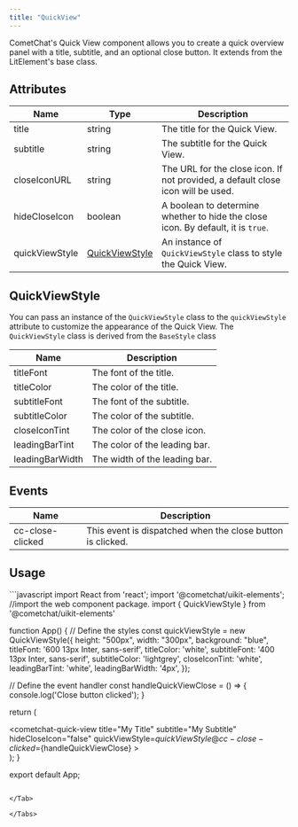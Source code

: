 ```yaml
---
title: "QuickView"
---
```


CometChat's Quick View component allows you to create a quick overview panel with a title, subtitle, and an optional close button. It extends from the LitElement's base class.

## Attributes

| Name           | Type                                                                     | Description                                                                      |
| -------------- | ------------------------------------------------------------------------ | -------------------------------------------------------------------------------- |
| title          | string                                                                   | The title for the Quick View.                                                    |
| subtitle       | string                                                                   | The subtitle for the Quick View.                                                 |
| closeIconURL   | string                                                                   | The URL for the close icon. If not provided, a default close icon will be used.  |
| hideCloseIcon  | boolean                                                                  | A boolean to determine whether to hide the close icon. By default, it is `true`. |
| quickViewStyle | [QuickViewStyle](/web-elements/cometchat-quick-view#quickviewstyle) | An instance of `QuickViewStyle` class to style the Quick View.                   |

## QuickViewStyle

You can pass an instance of the `QuickViewStyle` class to the `quickViewStyle` attribute to customize the appearance of the Quick View. The `QuickViewStyle` class is derived from the `BaseStyle` class

| Name            | Description                   |
| --------------- | ----------------------------- |
| titleFont       | The font of the title.        |
| titleColor      | The color of the title.       |
| subtitleFont    | The font of the subtitle.     |
| subtitleColor   | The color of the subtitle.    |
| closeIconTint   | The color of the close icon.  |
| leadingBarTint  | The color of the leading bar. |
| leadingBarWidth | The width of the leading bar. |

## Events

| Name             | Description                                                |
| ---------------- | ---------------------------------------------------------- |
| cc-close-clicked | This event is dispatched when the close button is clicked. |

## Usage

<Tabs>
<Tab title="JavaScript">
```javascript
import React from 'react';
import '@cometchat/uikit-elements'; //import the web component package.
import { QuickViewStyle } from '@cometchat/uikit-elements'

function App() {
  // Define the styles
  const quickViewStyle = new QuickViewStyle({
    height: "500px",
    width: "300px",
    background: "blue",
    titleFont: '600 13px Inter, sans-serif',
    titleColor: 'white',
    subtitleFont: '400 13px Inter, sans-serif',
    subtitleColor: 'lightgrey',
    closeIconTint: 'white',
    leadingBarTint: 'white',
    leadingBarWidth: '4px',
  });

  // Define the event handler
  const handleQuickViewClose = () => {
    console.log('Close button clicked');
  }

  return (
    <div className="App">
      <cometchat-quick-view 
        title="My Title" 
        subtitle="My Subtitle" 
        hideCloseIcon="false"
        quickViewStyle=${quickViewStyle}
        @cc-close-clicked=${handleQuickViewClose}
      ></cometchat-quick-view>
    </div>
  );
}

export default App;
```

</Tab>

</Tabs>
